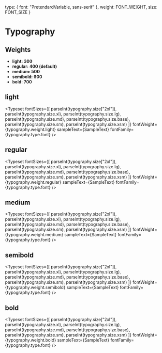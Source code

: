 
<Meta title="System/Typography" />

  type: {
    font: "PretendardVariable, sans-serif"
  },
  weight: FONT_WEIGHT,
  size: FONT_SIZE
}


# Typography

## **Weights**

- **light: 300**
- **regular: 400 (default)**
- **medium: 500**
- **semibold: 600**
- **bold: 700**

## **light**

<Typeset
  fontSizes={[
    parseInt(typography.size["2xl"]),
    parseInt(typography.size.xl),
    parseInt(typography.size.lg),
    parseInt(typography.size.md),
    parseInt(typography.size.base),
    parseInt(typography.size.sm),
    parseInt(typography.size.xsm)
  ]}
  fontWeight={typography.weight.light}
  sampleText={SampleText}
  fontFamily={typography.type.font}
/>

## **regular**

<Typeset
  fontSizes={[
    parseInt(typography.size["2xl"]),
    parseInt(typography.size.xl),
    parseInt(typography.size.lg),
    parseInt(typography.size.md),
    parseInt(typography.size.base),
    parseInt(typography.size.sm),
    parseInt(typography.size.xsm)
  ]}
  fontWeight={typography.weight.regular}
  sampleText={SampleText}
  fontFamily={typography.type.font}
/>

## **medium**

<Typeset
  fontSizes={[
    parseInt(typography.size["2xl"]),
    parseInt(typography.size.xl),
    parseInt(typography.size.lg),
    parseInt(typography.size.md),
    parseInt(typography.size.base),
    parseInt(typography.size.sm),
    parseInt(typography.size.xsm)
  ]}
  fontWeight={typography.weight.medium}
  sampleText={SampleText}
  fontFamily={typography.type.font}
/>

## **semibold**

<Typeset
  fontSizes={[
    parseInt(typography.size["2xl"]),
    parseInt(typography.size.xl),
    parseInt(typography.size.lg),
    parseInt(typography.size.md),
    parseInt(typography.size.base),
    parseInt(typography.size.sm),
    parseInt(typography.size.xsm)
  ]}
  fontWeight={typography.weight.semibold}
  sampleText={SampleText}
  fontFamily={typography.type.font}
/>

## **bold**

<Typeset
  fontSizes={[
    parseInt(typography.size["2xl"]),
    parseInt(typography.size.xl),
    parseInt(typography.size.lg),
    parseInt(typography.size.md),
    parseInt(typography.size.base),
    parseInt(typography.size.sm),
    parseInt(typography.size.xsm)
  ]}
  fontWeight={typography.weight.bold}
  sampleText={SampleText}
  fontFamily={typography.type.font}
/>
